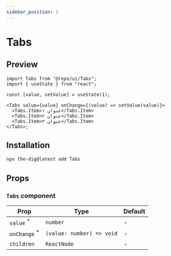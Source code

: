 ```yaml
---
sidebar_position: 1
---
```


# Tabs

## Preview


<Container className="flex flex-col gap-4">
  <TabsPreview />
</Container>

```tsx
import Tabs from "@repo/ui/Tabs";
import { useState } from "react";

const [value, setValue] = useState(1);

<Tabs value={value} onChange={(value) => setValue(value)}>
  <Tabs.Item>عنوان ۱</Tabs.Item>
  <Tabs.Item>عنوان ۲</Tabs.Item>
  <Tabs.Item>عنوان ۳</Tabs.Item>
</Tabs>;
```

## Installation

```bash
npx the-dig@latest add Tabs
```

## Props

### `Tabs` component

| Prop                                                            | Type                      | Default |
| --------------------------------------------------------------- | ------------------------- | ------- |
| `value` <sup className="text-red-600 text-caption2">\*</sup>    | `number`                  | -       |
| `onChange` <sup className="text-red-600 text-caption2">\*</sup> | `(value: number) => void` | -       |
| `children`                                                      | `ReactNode`               | -       |
